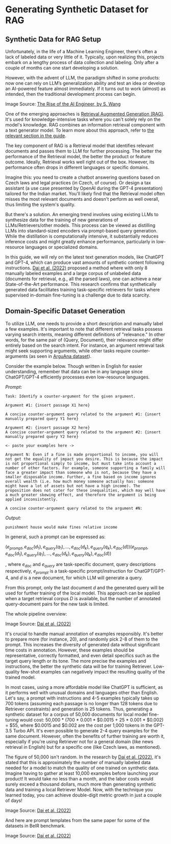 # Generating Synthetic Dataset for RAG



## Synthetic Data for RAG Setup
Unfortunately, in the life of a Machine Learning Engineer, there's often a lack of labeled data or very little of it. Typically, upon realizing this, projects embark on a lengthy process of data collection and labeling. Only after a couple of months can one start developing a solution.

However, with the advent of LLM, the paradigm shifted in some products: now one can rely on LLM’s generalization ability and test an idea or develop an AI-powered feature almost immediately. If it turns out to work (almost) as intended, then the traditional development process can begin.

<Screenshot src={IMG1} alt="Paradigm shift in AI-powered products." />

Image Source: [The Rise of the AI Engineer, by S. Wang](https://www.latent.space/p/ai-engineer)

One of the emerging approaches is [Retrieval Augmented Generation (RAG)](https://www.promptingguide.ai/techniques/rag). It's used for knowledge-intensive tasks where you can't solely rely on the model's knowledge. RAG combines an information retrieval component with a text generator model. To learn more about this approach, refer to [the relevant section in the guide](https://www.promptingguide.ai/techniques/rag).

The key component of RAG is a Retrieval model that identifies relevant documents and passes them to LLM for further processing. The better the performance of the Retrieval model, the better the product or feature outcome. Ideally, Retrieval works well right out of the box. However, its performance often drops in different languages or specific domains.

Imagine this: you need to create a chatbot answering questions based on Czech laws and legal practices (in Czech, of course). Or design a tax assistant (a use case presented by OpenAI during the GPT-4 presentation) tailored for the Indian market. You'll likely find that the Retrieval model often misses the most relevant documents and doesn't perform as well overall, thus limiting the system's quality.

But there's a solution. An emerging trend involves using existing LLMs to synthesize data for the training of new generations of LLMs/Retrievers/other models. This process can be viewed as distilling LLMs into standard-sized encoders via prompt-based query generation. While the distillation is computationally intensive, it substantially reduces inference costs and might greatly enhance performance, particularly in low-resource languages or specialized domains.

In this guide, we will rely on the latest text generation models, like ChatGPT and GPT-4, which can produce vast amounts of synthetic content following instructions. [Dai et al. (2022)](https://arxiv.org/abs/2209.11755) proposed a method where with only 8 manually labeled examples and a large corpus of unlabeled data (documents for retrieval, e.g., all the parsed laws), one can achieve a near State-of-the-Art performance. This research confirms that synthetically generated data facilitates training task-specific retrievers for tasks where supervised in-domain fine-tuning is a challenge due to data scarcity.

## Domain-Specific Dataset Generation
To utilize LLM, one needs to provide a short description and manually label a few examples. It's important to note that different retrieval tasks possess varying search intents, meaning different definitions of "relevance." In other words, for the same pair of (Query, Document), their relevance might differ entirely based on the search intent. For instance, an argument retrieval task might seek supporting arguments, while other tasks require counter-arguments (as seen in [ArguAna dataset](https://aclanthology.org/P18-1023/)).

Consider the example below. Though written in English for easier understanding, remember that data can be in any language since ChatGPT/GPT-4 efficiently processes even low-resource languages.

*Prompt:*
```
Task: Identify a counter-argument for the given argument.

Argument #1: {insert passage X1 here}

A concise counter-argument query related to the argument #1: {insert manually prepared query Y1 here}

Argument #2: {insert passage X2 here}
A concise counter-argument query related to the argument #2: {insert manually prepared query Y2 here}

<- paste your examples here ->

Argument N: Even if a fine is made proportional to income, you will not get the equality of impact you desire. This is because the impact is not proportional simply to income, but must take into account a number of other factors. For example, someone supporting a family will face a greater impact than someone who is not, because they have a smaller disposable income. Further, a fine based on income ignores overall wealth (i.e. how much money someone actually has: someone might have a lot of assets but not have a high income). The proposition does not cater for these inequalities, which may well have a much greater skewing effect, and therefore the argument is being applied inconsistently.

A concise counter-argument query related to the argument #N:
```

*Output:*
```
punishment house would make fines relative income
```

In general, such a prompt can be expressed as:

$(e_{prompt}, e_{doc}(d_{1}), e_{query}(q_1), . . . , e_{doc}(d_k), e_{query}(q_k), e_{doc}(d))$$(e_{prompt}, e_{doc}(d_{1}), e_{query}(q_1), . . . , e_{doc}(d_k), e_{query}(q_k), e_{doc}(d))$

, where $e_{doc}$ and $e_{query}$ are task-specific document, query descriptions respectively, $e_{prompt}$ is a task-specific prompt/instruction for ChatGPT/GPT-4, and $d$ is a new document, for which LLM will generate a query.

From this prompt, only the last document $d$ and the generated query will be used for further training of the local model. This approach can be applied when a target retrieval corpus $D$ is available, but the number of annotated query-document pairs for the new task is limited.

The whole pipeline overview: 

<Screenshot src={IMG2} alt="PROMPTGATOR Dataset Generation & Training Overview." />

Image Source: [Dai et al. (2022)](https://arxiv.org/abs/2209.11755)

It's crucial to handle manual annotation of examples responsibly. It's better to prepare more (for instance, 20), and randomly pick 2-8 of them to the prompt. This increases the diversity of generated data without significant time costs in annotation. However, these examples should be representative, correctly formatted, and even detail specifics such as the target query length or its tone. The more precise the examples and instructions, the better the synthetic data will be for training Retriever. Low-quality few-shot examples can negatively impact the resulting quality of the trained model.

In most cases, using a more affordable model like ChatGPT is sufficient, as it performs well with unusual domains and languages other than English. Let's say, a prompt with instructions and 4-5 examples typically takes up 700 tokens (assuming each passage is no longer than 128 tokens due to Retriever constraints) and generation is 25 tokens. Thus, generating a synthetic dataset for a corpus of 50,000 documents for local model fine-tuning would cost: 50,000 * (700 * 0.001 * $0.0015 + 25 * 0.001 * $0.002) = $55, where $0.0015 and $0.002 are the cost per 1,000 tokens in the GPT-3.5 Turbo API. It's even possible to generate 2-4 query examples for the same document. However, often the benefits of further training are worth it, especially if you're using Retriever not for a general domain (like news retrieval in English) but for a specific one (like Czech laws, as mentioned).

The figure of 50,000 isn't random. In the research by [Dai et al. (2022)](https://arxiv.org/abs/2209.11755), it's stated that this is approximately the number of manually labeled data needed for a model to match the quality of one trained on synthetic data. Imagine having to gather at least 10,000 examples before launching your product! It would take no less than a month, and the labor costs would surely exceed a thousand dollars, much more than generating synthetic data and training a local Retriever Model. Now, with the technique you learned today, you can achieve double-digit metric growth in just a couple of days!

<Screenshot src={IMG3} alt="Synthetic Dataset VS Manually Labeled Dataset" />

Image Source: [Dai et al. (2022)](https://arxiv.org/abs/2209.11755)

And here are prompt templates from the same paper for some of the datasets in BeIR benchmark.

<Screenshot src={IMG4} alt="Prompt Templates from PROMPTGATOR paper." />

Image Source: [Dai et al. (2022)](https://arxiv.org/abs/2209.11755)
